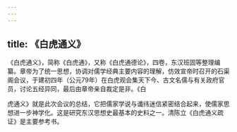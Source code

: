 ```yaml
---
---
---
```

title: 《白虎通义》
---



《白虎通义》，简称《白虎通》，又称《白虎通德论》，四卷，东汉班固等整理编纂。章帝为了统一思想，协调对儒学经典主要内容的理解，仿效宣帝时召开的石渠阁会议，于建初四年（公元79年）在白虎观会集天下今、古文名儒与有关政府官员，讨论五经异同，最后由章帝亲自裁定是非。《白

虎通义》就是此次会议的总结，它把儒家学说与谶纬迷信紧密结合起来，使儒家思想进一步神学化。这是研究东汉思想史最基本的史料之一。清陈立《白虎通义疏证》是主要参考书。